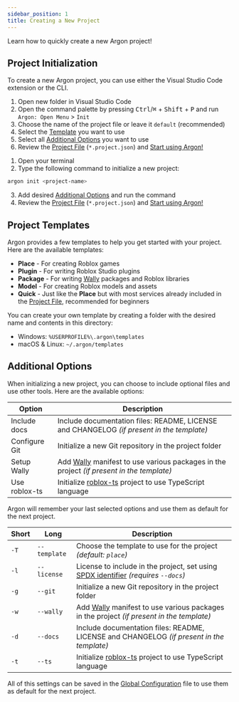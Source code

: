 ```yaml
---
sidebar_position: 1
title: Creating a New Project
---
```



Learn how to quickly create a new Argon project!

## Project Initialization

To create a new Argon project, you can use either the Visual Studio Code extension or the CLI.

<Tabs>

<TabItem label="VS Code" value="vsc">

1. Open new folder in Visual Studio Code
2. Open the command palette by pressing <kbd>Ctrl</kbd>/<kbd>⌘</kbd> + <kbd>Shift</kbd> + <kbd>P</kbd> and run `Argon: Open Menu` > `Init`
3. Choose the name of the project file or leave it `default` (recommended)
4. Select the [Template](#project-templates) you want to use
5. Select all [Additional Options](#additional-options) you want to use
6. Review the [Project File](/api/project#project-file) (`*.project.json`) and [Start using Argon!](./common-usage.mdx)

</TabItem>

<TabItem label="CLI" value="cli">

1. Open your terminal
2. Type the following command to initialize a new project:

```bash
argon init <project-name>
```

3. Add desired [Additional Options](#additional-options) and run the command
4. Review the [Project File](/api/project#project-file) (`*.project.json`) and [Start using Argon!](./advanced-usage.mdx)

</TabItem>

</Tabs>

## Project Templates

Argon provides a few templates to help you get started with your project. Here are the available templates:

- **Place** - For creating Roblox games
- **Plugin** - For writing Roblox Studio plugins
- **Package** - For writing [Wally](https://wally.run/) packages and Roblox libraries
- **Model** - For creating Roblox models and assets
- **Quick** - Just like the **Place** but with most services already included in the [Project File](/api/project#project-file), recommended for beginners

You can create your own template by creating a folder with the desired name and contents in this directory:

- Windows: `%USERPROFILE%\.argon\templates`
- macOS & Linux: `~/.argon/templates`

## Additional Options

When initializing a new project, you can choose to include optional files and use other tools. Here are the available options:

<Tabs>

<TabItem label="VS Code" value="vsc">

| Option        | Description                                                                                                    |
| ------------- | -------------------------------------------------------------------------------------------------------------- |
| Include docs  | Include documentation files: README, LICENSE and CHANGELOG _(if present in the template)_                      |
| Configure Git | Initialize a new Git repository in the project folder                                                          |
| Setup Wally   | Add [Wally](https://wally.run/) manifest to use various packages in the project _(if present in the template)_ |
| Use roblox-ts | Initialize [roblox-ts](https://roblox-ts.com/) project to use TypeScript language                              |

Argon will remember your last selected options and use them as default for the next project.

</TabItem>

<TabItem label="CLI" value="cli">

| Short | Long         | Description                                                                                                                                                                                                                                                       |
| ----- | ------------ | ----------------------------------------------------------------------------------------------------------------------------------------------------------------------------------------------------------------------------------------------------------------- |
| `-T`  | `--template` | Choose the template to use for the project _(default: `place`)_                                                                                                                                                                                                   |
| `-l`  | `--license`  | License to include in the project, set using [SPDX identifier](https://docs.github.com/en/repositories/managing-your-repositorys-settings-and-features/customizing-your-repository/licensing-a-repository#searching-github-by-license-type) _(requires `--docs`)_ |
| `-g`  | `--git`      | Initialize a new Git repository in the project folder                                                                                                                                                                                                             |
| `-w`  | `--wally`    | Add [Wally](https://wally.run/) manifest to use various packages in the project _(if present in the template)_                                                                                                                                                    |
| `-d`  | `--docs`     | Include documentation files: README, LICENSE and CHANGELOG _(if present in the template)_                                                                                                                                                                         |
| `-t`  | `--ts`       | Initialize [roblox-ts](https://roblox-ts.com/) project to use TypeScript language                                                                                                                                                                                 |

All of this settings can be saved in the [Global Configuration](../configuration.mdx#global-config) file to use them as default for the next project.

</TabItem>

</Tabs>
